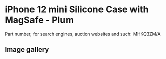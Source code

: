 
# iPhone 12 mini Silicone Case with MagSafe - Plum

Part number, for search engines, auction websites and such: MHKQ3ZM/A

## Image gallery

<div style={{ width: "768px" }}>
  <GalleryComponent
    images={[
      {
        original: "/everysource/MHKQ3.webp",
        thumbnail: "/everypreview/MHKQ3.webp",
      },
      {
        original: "/everysource/MHKQ3_AV01.webp",
        thumbnail: "/everypreview/MHKQ3_AV01.webp",
      },
      {
        original: "/everysource/MHKQ3_AV02.webp",
        thumbnail: "/everypreview/MHKQ3_AV02.webp",
      },
      {
        original: "/everysource/MHKQ3_AV03.webp",
        thumbnail: "/everypreview/MHKQ3_AV03.webp",
      },
      {
        original: "/everysource/MHKQ3_AV04.webp",
        thumbnail: "/everypreview/MHKQ3_AV04.webp",
      },
      {
        original: "/everysource/MHKQ3_AV05.webp",
        thumbnail: "/everypreview/MHKQ3_AV05.webp",
      }
    ]}
  />
</div>